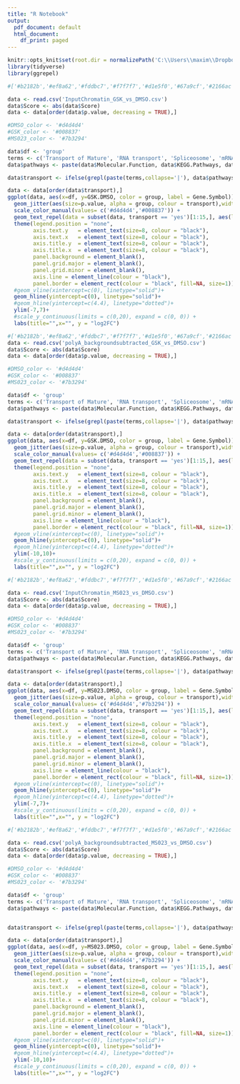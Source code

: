 ---
title: "R Notebook"
output:
  pdf_document: default
  html_document:
    df_print: paged
---
```{r "setup", include=FALSE}
knitr::opts_knit$set(root.dir = normalizePath('C:\\Users\\maxim\\Dropbox (EinsteinMed)\\CloudStation\\PRMT\\polyA enrichment/'))
library(tidyverse)
library(ggrepel)
```

```{r}

#['#b2182b','#ef8a62','#fddbc7','#f7f7f7','#d1e5f0','#67a9cf','#2166ac']

data <- read.csv('InputChromatin_GSK_vs_DMSO.csv')
data$Score <- abs(data$Score)
data <- data[order(data$p.value, decreasing = TRUE),]

#DMSO_color <- '#d4d4d4'
#GSK_color <- '#008837'
#MS023_color <- '#7b3294'

data$df <- 'group'
terms <- c('Transport of Mature', 'RNA transport', 'Spliceosome', 'mRNA splicing', 'mRNA surveillance', 'RNA degradation')
data$pathways <- paste(data$Molecular.Function, data$KEGG.Pathways, data$Reactome.Pathways, sep = ';')

data$transport <- ifelse(grepl(paste(terms,collapse='|'), data$pathways, ignore.case = TRUE), "yes", "no")

data <- data[order(data$transport),]
ggplot(data, aes(x=df, y=GSK.DMSO, color = group, label = Gene.Symbol)) +
  geom_jitter(aes(size=p.value, alpha = group, colour = transport),width=0.1, height=0.1, shape = 20, alpha = 0.5) +
  scale_color_manual(values= c('#d4d4d4','#008837')) +
  geom_text_repel(data = subset(data, transport == 'yes')[1:15,], aes(label=Gene.Symbol),  size=2, colour = "black", max.overlaps = 100)+
  theme(legend.position = "none",
        axis.text.y   = element_text(size=8, colour = "black"),
        axis.text.x   = element_text(size=8, colour = "black"),
        axis.title.y  = element_text(size=8, colour = "black"),
        axis.title.x  = element_text(size=8, colour = "black"),
        panel.background = element_blank(),
        panel.grid.major = element_blank(), 
        panel.grid.minor = element_blank(),
        axis.line = element_line(colour = "black"),
        panel.border = element_rect(colour = "black", fill=NA, size=1))+
  #geom_vline(xintercept=c(0), linetype="solid")+
  geom_hline(yintercept=c(0), linetype="solid")+
  #geom_hline(yintercept=c(4.4), linetype="dotted")+
  ylim(-7,7)+
  #scale_y_continuous(limits = c(0,20), expand = c(0, 0)) +
  labs(title="",x="", y = "log2FC")

```
```{r}

#['#b2182b','#ef8a62','#fddbc7','#f7f7f7','#d1e5f0','#67a9cf','#2166ac']
data <- read.csv('polyA_backgroundsubtracted_GSK_vs_DMSO.csv')
data$Score <- abs(data$Score)
data <- data[order(data$p.value, decreasing = TRUE),]

#DMSO_color <- '#d4d4d4'
#GSK_color <- '#008837'
#MS023_color <- '#7b3294'

data$df <- 'group'
terms <- c('Transport of Mature', 'RNA transport', 'Spliceosome', 'mRNA splicing', 'mRNA surveillance', 'RNA degradation')
data$pathways <- paste(data$Molecular.Function, data$KEGG.Pathways, data$Reactome.Pathways, sep = ';')

data$transport <- ifelse(grepl(paste(terms,collapse='|'), data$pathways, ignore.case = TRUE), "yes", "no")

data <- data[order(data$transport),]
ggplot(data, aes(x=df, y=GSK.DMSO, color = group, label = Gene.Symbol)) +
  geom_jitter(aes(size=p.value, alpha = group, colour = transport),width=0.1, height=0.1, shape = 20, alpha = 0.5) +
  scale_color_manual(values= c('#d4d4d4','#008837')) +
  geom_text_repel(data = subset(data, transport == 'yes')[1:15,], aes(label=Gene.Symbol),  size=2, colour = "black", max.overlaps = 100)+
  theme(legend.position = "none",
        axis.text.y   = element_text(size=8, colour = "black"),
        axis.text.x   = element_text(size=8, colour = "black"),
        axis.title.y  = element_text(size=8, colour = "black"),
        axis.title.x  = element_text(size=8, colour = "black"),
        panel.background = element_blank(),
        panel.grid.major = element_blank(), 
        panel.grid.minor = element_blank(),
        axis.line = element_line(colour = "black"),
        panel.border = element_rect(colour = "black", fill=NA, size=1))+
  #geom_vline(xintercept=c(0), linetype="solid")+
  geom_hline(yintercept=c(0), linetype="solid")+
  #geom_hline(yintercept=c(4.4), linetype="dotted")+
  ylim(-10,10)+
  #scale_y_continuous(limits = c(0,20), expand = c(0, 0)) +
  labs(title="",x="", y = "log2FC")

```


```{r}

#['#b2182b','#ef8a62','#fddbc7','#f7f7f7','#d1e5f0','#67a9cf','#2166ac']

data <- read.csv('InputChromatin_MS023_vs_DMSO.csv')
data$Score <- abs(data$Score)
data <- data[order(data$p.value, decreasing = TRUE),]

#DMSO_color <- '#d4d4d4'
#GSK_color <- '#008837'
#MS023_color <- '#7b3294'

data$df <- 'group'
terms <- c('Transport of Mature', 'RNA transport', 'Spliceosome', 'mRNA splicing', 'mRNA surveillance', 'RNA degradation')
data$pathways <- paste(data$Molecular.Function, data$KEGG.Pathways, data$Reactome.Pathways, sep = ';')

data$transport <- ifelse(grepl(paste(terms,collapse='|'), data$pathways, ignore.case = TRUE), "yes", "no")

data <- data[order(data$transport),]
ggplot(data, aes(x=df, y=MS023.DMSO, color = group, label = Gene.Symbol)) +
  geom_jitter(aes(size=p.value, alpha = group, colour = transport),width=0.1, height=0.1, shape = 20, alpha = 0.5) +
  scale_color_manual(values= c('#d4d4d4','#7b3294')) +
  geom_text_repel(data = subset(data, transport == 'yes')[1:15,], aes(label=Gene.Symbol),  size=2, colour = "black", max.overlaps = 100)+
  theme(legend.position = "none",
        axis.text.y   = element_text(size=8, colour = "black"),
        axis.text.x   = element_text(size=8, colour = "black"),
        axis.title.y  = element_text(size=8, colour = "black"),
        axis.title.x  = element_text(size=8, colour = "black"),
        panel.background = element_blank(),
        panel.grid.major = element_blank(), 
        panel.grid.minor = element_blank(),
        axis.line = element_line(colour = "black"),
        panel.border = element_rect(colour = "black", fill=NA, size=1))+
  #geom_vline(xintercept=c(0), linetype="solid")+
  geom_hline(yintercept=c(0), linetype="solid")+
  #geom_hline(yintercept=c(4.4), linetype="dotted")+
  ylim(-7,7)+
  #scale_y_continuous(limits = c(0,20), expand = c(0, 0)) +
  labs(title="",x="", y = "log2FC")

```

```{r}

#['#b2182b','#ef8a62','#fddbc7','#f7f7f7','#d1e5f0','#67a9cf','#2166ac']

data <- read.csv('polyA_backgroundsubtracted_MS023_vs_DMSO.csv')
data$Score <- abs(data$Score)
data <- data[order(data$p.value, decreasing = TRUE),]

#DMSO_color <- '#d4d4d4'
#GSK_color <- '#008837'
#MS023_color <- '#7b3294'

data$df <- 'group'
terms <- c('Transport of Mature', 'RNA transport', 'Spliceosome', 'mRNA splicing', 'mRNA surveillance', 'RNA degradation')
data$pathways <- paste(data$Molecular.Function, data$KEGG.Pathways, data$Reactome.Pathways, sep = ';')


data$transport <- ifelse(grepl(paste(terms,collapse='|'), data$pathways, ignore.case = TRUE), "yes", "no")

data <- data[order(data$transport),]
ggplot(data, aes(x=df, y=MS023.DMSO, color = group, label = Gene.Symbol)) +
  geom_jitter(aes(size=p.value, alpha = group, colour = transport),width=0.1, height=0.1, shape = 20, alpha = 0.5) +
  scale_color_manual(values= c('#d4d4d4','#7b3294')) +
  geom_text_repel(data = subset(data, transport == 'yes')[1:15,], aes(label=Gene.Symbol),  size=2, colour = "black", max.overlaps = 100)+
  theme(legend.position = "none",
        axis.text.y   = element_text(size=8, colour = "black"),
        axis.text.x   = element_text(size=8, colour = "black"),
        axis.title.y  = element_text(size=8, colour = "black"),
        axis.title.x  = element_text(size=8, colour = "black"),
        panel.background = element_blank(),
        panel.grid.major = element_blank(), 
        panel.grid.minor = element_blank(),
        axis.line = element_line(colour = "black"),
        panel.border = element_rect(colour = "black", fill=NA, size=1))+
  #geom_vline(xintercept=c(0), linetype="solid")+
  geom_hline(yintercept=c(0), linetype="solid")+
  #geom_hline(yintercept=c(4.4), linetype="dotted")+
  ylim(-10,10)+
  #scale_y_continuous(limits = c(0,20), expand = c(0, 0)) +
  labs(title="",x="", y = "log2FC")

```